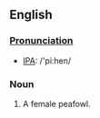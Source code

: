 ==English==
===[[Pronunciation]]===
*[[w:International Phonetic Alphabet|IPA]]: /'pi:hen/
===Noun===
#A female peafowl.